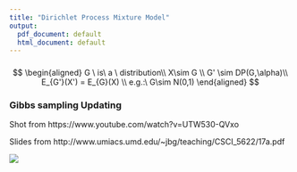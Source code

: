 ```yaml
---
title: "Dirichlet Process Mixture Model"
output:
  pdf_document: default
  html_document: default
---
```



###

$$
\begin{aligned}
G \  is\ a \ distribution\\
X\sim G \\
G' \sim DP(G,\alpha)\\
E_{G'}(X') = E_{G}(X) \\
e.g.:\ G\sim N(0,1)
\end{aligned}
$$


### Gibbs sampling Updating


Shot from https://www.youtube.com/watch?v=UTW530-QVxo

Slides from http://www.umiacs.umd.edu/~jbg/teaching/CSCI_5622/17a.pdf

![](img/utube_boulder.bmp)